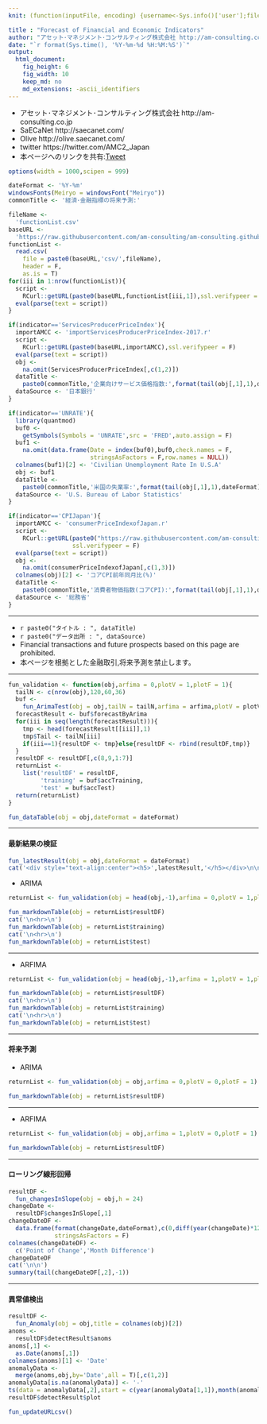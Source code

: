 ```yaml
---
knit: (function(inputFile, encoding) {username<-Sys.info()['user'];fileName<-'defaultPath.csv';pathToFile <-paste0('C:/Users/', username,'/Desktop/pathToCSV/');setwd(pathToFile);buf0<-read.csv(fileName,header = F,skip = 0,stringsAsFactor = F,check.names = F,fileEncoding = 'utf-8');timeStamp<-format(Sys.time(),'%Y%m%d%H%M%S');htmlName<-'ForecastOfIndicators';indicator <-'CPIJapan';rmarkdown::render(inputFile,encoding = encoding,output_file = paste0('C:/Users/',username,buf0[2,1],'charts/','am-consulting.co.jp-',htmlName,'_',indicator,'.html')) })

title : "Forecast of Financial and Economic Indicators"
author: "アセット･マネジメント･コンサルティング株式会社 http://am-consulting.co.jp"
date: "`r format(Sys.time(), '%Y-%m-%d %H:%M:%S')`"
output: 
  html_document:
    fig_height: 6
    fig_width: 10
    keep_md: no
    md_extensions: -ascii_identifiers
---
```

<link href="http://knowledgevault.saecanet.com/components/rmarkdown-html.css" rel="stylesheet">
<script src="http://knowledgevault.saecanet.com/components/JavascriptCode.js"></script>
<style>.main-container {max-width : 1000px;}</style>

- アセット･マネジメント･コンサルティング株式会社 http://am-consulting.co.jp
- SaECaNet http://saecanet.com/
- Olive http://olive.saecanet.com/
- twitter https://twitter.com/AMC2_Japan
- 本ページへのリンクを共有:<a href="https://twitter.com/share" class="twitter-share-button" data-via="AMC2_Japan" data-size="large">Tweet</a> <script>!function(d,s,id){var js,fjs=d.getElementsByTagName(s)[0],p=/^http:/.test(d.location)?'http':'https';if(!d.getElementById(id)){js=d.createElement(s);js.id=id;js.src=p+'://platform.twitter.com/widgets.js';fjs.parentNode.insertBefore(js,fjs);}}(document, 'script', 'twitter-wjs');</script>

```r
options(width = 1000,scipen = 999)
```

```r
dateFormat <- '%Y-%m'
windowsFonts(Meiryo = windowsFont("Meiryo"))
commonTitle <- '経済･金融指標の将来予測:'
```

```r
fileName <- 
  'functionList.csv'
baseURL <- 
  'https://raw.githubusercontent.com/am-consulting/am-consulting.github.io/master/'
functionList <- 
  read.csv(
    file = paste0(baseURL,'csv/',fileName),
    header = F,
    as.is = T)
for(iii in 1:nrow(functionList)){
  script <- 
    RCurl::getURL(paste0(baseURL,functionList[iii,1]),ssl.verifypeer = F)
  eval(parse(text = script))
}
```

```r
if(indicator=='ServicesProducerPriceIndex'){
  importAMCC <- 'importServicesProducerPriceIndex-2017.r'
  script <-
    RCurl::getURL(paste0(baseURL,importAMCC),ssl.verifypeer = F)
  eval(parse(text = script))
  obj <- 
    na.omit(ServicesProducerPriceIndex[,c(1,2)])
  dataTitle <- 
    paste0(commonTitle,'企業向けサービス価格指数:',format(tail(obj[,1],1),dateFormat))
  dataSource <- '日本銀行'
}

if(indicator=='UNRATE'){
  library(quantmod)
  buf0 <-
    getSymbols(Symbols = 'UNRATE',src = 'FRED',auto.assign = F)
  buf1 <-
    na.omit(data.frame(Date = index(buf0),buf0,check.names = F,
                       stringsAsFactors = F,row.names = NULL))
  colnames(buf1)[2] <- 'Civilian Unemployment Rate In U.S.A'
  obj <- buf1
  dataTitle <- 
    paste0(commonTitle,'米国の失業率:',format(tail(obj[,1],1),dateFormat))
  dataSource <- 'U.S. Bureau of Labor Statistics'
}

if(indicator=='CPIJapan'){
  importAMCC <- 'consumerPriceIndexofJapan.r'
  script <-
    RCurl::getURL(paste0("https://raw.githubusercontent.com/am-consulting/Rscript/master/",importAMCC),
                  ssl.verifypeer = F)
  eval(parse(text = script))
  obj <- 
    na.omit(consumerPriceIndexofJapan[,c(1,3)])
  colnames(obj)[2] <- 'コアCPI前年同月比(%)'
  dataTitle <- 
    paste0(commonTitle,'消費者物価指数(コアCPI):',format(tail(obj[,1],1),dateFormat))
  dataSource <- '総務省'
}
```

***

- `r paste0("タイトル : ", dataTitle)`
- `r paste0("データ出所 : ", dataSource)`
- Financial transactions and future prospects based on this page are prohibited.
- 本ページを根拠とした金融取引,将来予測を禁止します。

***

```r
fun_validation <- function(obj,arfima = 0,plotV = 1,plotF = 1){
  tailN <- c(nrow(obj),120,60,36)
  buf <-
    fun_ArimaTest(obj = obj,tailN = tailN,arfima = arfima,plotV = plotV,plotF = plotF)
  forecastResult <- buf$forecastByArima
  for(iii in seq(length(forecastResult))){
    tmp <- head(forecastResult[[iii]],1)
    tmp$Tail <- tailN[iii]
    if(iii==1){resultDF <- tmp}else{resultDF <- rbind(resultDF,tmp)}
  }
  resultDF <- resultDF[,c(8,9,1:7)]
  returnList <-
    list('resultDF' = resultDF,
         'training' = buf$accTraining,
         'test' = buf$accTest)
  return(returnList)
}
```

```r
fun_dataTable(obj = obj,dateFormat = dateFormat)
```

***
#### 最新結果の検証

```r
fun_latestResult(obj = obj,dateFormat = dateFormat)
cat('<div style="text-align:center"><h5>',latestResult,'</h5></div>\n\n')
```

- ARIMA

```r
returnList <- fun_validation(obj = head(obj,-1),arfima = 0,plotV = 1,plotF = 0)
```

```r
fun_markdownTable(obj = returnList$resultDF)
cat('\n<hr>\n')
fun_markdownTable(obj = returnList$training)
cat('\n<hr>\n')
fun_markdownTable(obj = returnList$test)
```

***

- ARFIMA

```r
returnList <- fun_validation(obj = head(obj,-1),arfima = 1,plotV = 1,plotF = 0)
```

```r
fun_markdownTable(obj = returnList$resultDF)
cat('\n<hr>\n')
fun_markdownTable(obj = returnList$training)
cat('\n<hr>\n')
fun_markdownTable(obj = returnList$test)
```

***

#### 将来予測

- ARIMA

```r
returnList <- fun_validation(obj = obj,arfima = 0,plotV = 0,plotF = 1)
```

```r
fun_markdownTable(obj = returnList$resultDF)
```

***

- ARFIMA

```r
returnList <- fun_validation(obj = obj,arfima = 1,plotV = 0,plotF = 1)
```

```r
fun_markdownTable(obj = returnList$resultDF)
```

***

#### ローリング線形回帰

```r
resultDF <- 
  fun_changesInSlope(obj = obj,h = 24)
changeDate <- 
  resultDF$changesInSlope[,1]
changeDateDF <-
  data.frame(format(changeDate,dateFormat),c(0,diff(year(changeDate)*12+month(changeDate))),
             stringsAsFactors = F)
colnames(changeDateDF) <-
  c('Point of Change','Month Difference')
changeDateDF
cat('\n\n')
summary(tail(changeDateDF[,2],-1))
```

***
#### 異常値検出

```r
resultDF <- 
  fun_Anomaly(obj = obj,title = colnames(obj)[2])
anoms <- 
  resultDF$detectResult$anoms
anoms[,1] <- 
  as.Date(anoms[,1])
colnames(anoms)[1] <- 'Date'
anomalyData <- 
  merge(anoms,obj,by='Date',all = T)[,c(1,2)]
anomalyData[is.na(anomalyData)] <- '-'
ts(data = anomalyData[,2],start = c(year(anomalyData[1,1]),month(anomalyData[1,1])),frequency = 12)
resultDF$detectResult$plot
```

```r
fun_updateURLcsv()
```

<script>MakeNegative();</script>
<script>
  (function(i,s,o,g,r,a,m){i['GoogleAnalyticsObject']=r;i[r]=i[r]||function(){
  (i[r].q=i[r].q||[]).push(arguments)},i[r].l=1*new Date();a=s.createElement(o),
  m=s.getElementsByTagName(o)[0];a.async=1;a.src=g;m.parentNode.insertBefore(a,m)
  })(window,document,'script','https://www.google-analytics.com/analytics.js','ga');

  ga('create', 'UA-3077339-5', 'auto');
  ga('send', 'pageview');

</script>
